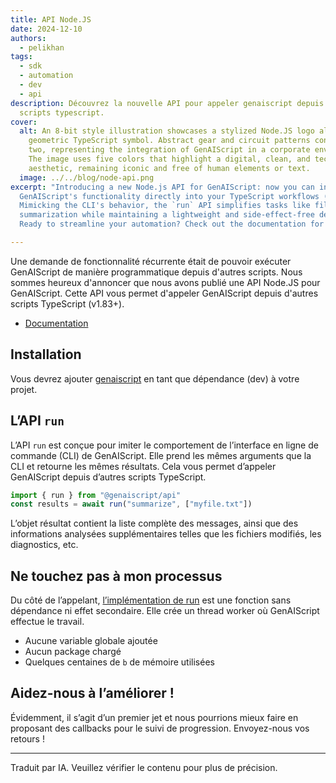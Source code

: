 ```yaml
---
title: API Node.JS
date: 2024-12-10
authors:
  - pelikhan
tags:
  - sdk
  - automation
  - dev
  - api
description: Découvrez la nouvelle API pour appeler genaiscript depuis d'autres
  scripts typescript.
cover:
  alt: An 8-bit style illustration showcases a stylized Node.JS logo alongside a
    geometric TypeScript symbol. Abstract gear and circuit patterns connect the
    two, representing the integration of GenAIScript in a corporate environment.
    The image uses five colors that highlight a digital, clean, and tech-focused
    aesthetic, remaining iconic and free of human elements or text.
  image: ../../blog/node-api.png
excerpt: "Introducing a new Node.js API for GenAIScript: now you can integrate
  GenAIScript's functionality directly into your TypeScript workflows (v1.83+).
  Mimicking the CLI's behavior, the `run` API simplifies tasks like file
  summarization while maintaining a lightweight and side-effect-free design.
  Ready to streamline your automation? Check out the documentation for details."

---
```




<BlogNarration />

Une demande de fonctionnalité récurrente était de pouvoir exécuter GenAIScript de manière programmatique depuis d'autres scripts. Nous sommes heureux d'annoncer que nous avons publié une API Node.JS pour GenAIScript. Cette API vous permet d'appeler GenAIScript depuis d'autres scripts TypeScript (v1.83+).

* [Documentation](https://microsoft.github.io/genaiscript/reference/api/)

## Installation

Vous devrez ajouter [genaiscript](https://www.npmjs.com/package/genaiscript) en tant que dépendance (dev) à votre projet.

<PackageManagers pkg="@genaiscript/api" />

## L’API `run`

L’API `run` est conçue pour imiter le comportement de l’interface en ligne de commande (CLI) de GenAIScript. Elle prend les mêmes arguments que la CLI et retourne les mêmes résultats. Cela vous permet d’appeler GenAIScript depuis d’autres scripts TypeScript.

```js
import { run } from "@genaiscript/api"
const results = await run("summarize", ["myfile.txt"])
```

L’objet résultat contient la liste complète des messages, ainsi que des informations analysées supplémentaires telles que les fichiers modifiés, les diagnostics, etc.

## Ne touchez pas à mon processus

Du côté de l’appelant, [l’implémentation de run](https://github.com/microsoft/genaiscript/blob/main/packages/cli/src/api.ts) est une fonction sans dépendance ni effet secondaire. Elle crée un thread worker où GenAIScript effectue le travail.

* Aucune variable globale ajoutée
* Aucun package chargé
* Quelques centaines de `b` de mémoire utilisées

## Aidez-nous à l’améliorer !

Évidemment, il s’agit d’un premier jet et nous pourrions mieux faire en proposant des callbacks pour le suivi de progression. Envoyez-nous vos retours !

<hr />

Traduit par IA. Veuillez vérifier le contenu pour plus de précision.
